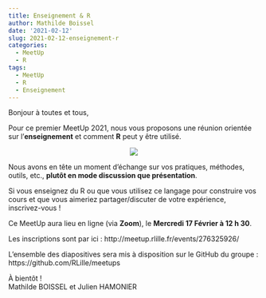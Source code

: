 ```yaml
---
title: Enseignement & R
author: Mathilde Boissel
date: '2021-02-12'
slug: 2021-02-12-enseignement-r
categories:
  - MeetUp
  - R
tags:
  - MeetUp
  - R
  - Enseignement
---
```


Bonjour à toutes et tous,

Pour ce premier MeetUp 2021, nous vous proposons une réunion orientée sur l'**enseignement** et comment **R** peut y être utilisé. 

<center>
![](images/2021-02-17.png)
</center>

Nous avons en tête un moment d'échange sur vos pratiques, méthodes, outils, etc., **plutôt en mode discussion que présentation**. 

Si vous enseignez du R ou que vous utilisez ce langage pour construire vos cours et que vous aimeriez partager/discuter de votre expérience, inscrivez-vous !

Ce MeetUp aura lieu en ligne (via **Zoom**), le **Mercredi 17 Février à 12 h 30**.

Les inscriptions sont par ici : http://meetup.rlille.fr/events/276325926/

L'ensemble des diapositives sera mis à disposition sur le GitHub du groupe : https://github.com/RLille/meetups

À bientôt !  
Mathilde BOISSEL et Julien HAMONIER